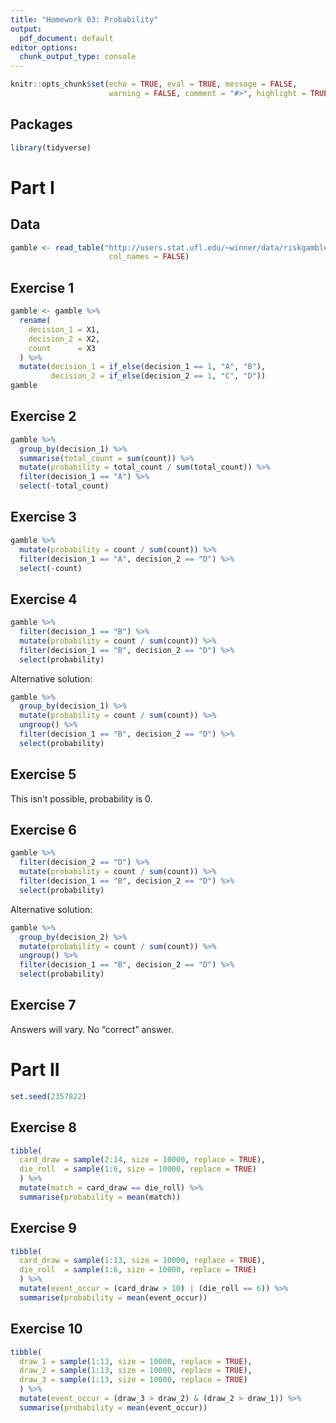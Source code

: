 ```yaml
---
title: "Homework 03: Probability"
output:
  pdf_document: default
editor_options: 
  chunk_output_type: console
---
```


```r
knitr::opts_chunk$set(echo = TRUE, eval = TRUE, message = FALSE, 
                      warning = FALSE, comment = "#>", highlight = TRUE)
```

## Packages

```r
library(tidyverse)
```

# Part I

## Data

```r
gamble <- read_table("http://users.stat.ufl.edu/~winner/data/riskgamble.dat",
                      col_names = FALSE)
```

## Exercise 1 

```r
gamble <- gamble %>% 
  rename(
    decision_1 = X1,
    decision_2 = X2,
    count      = X3
  ) %>% 
  mutate(decision_1 = if_else(decision_1 == 1, "A", "B"),
         decision_2 = if_else(decision_2 == 1, "C", "D"))
gamble
```

## Exercise 2 
   
```r
gamble %>% 
  group_by(decision_1) %>% 
  summarise(total_count = sum(count)) %>% 
  mutate(probability = total_count / sum(total_count)) %>% 
  filter(decision_1 == "A") %>% 
  select(-total_count)
```
   
## Exercise 3 

```r
gamble %>% 
  mutate(probability = count / sum(count)) %>% 
  filter(decision_1 == "A", decision_2 == "D") %>% 
  select(-count)
```

## Exercise 4 
   
```r
gamble %>% 
  filter(decision_1 == "B") %>% 
  mutate(probability = count / sum(count)) %>% 
  filter(decision_1 == "B", decision_2 == "D") %>% 
  select(probability)
```

Alternative solution:

```r
gamble %>% 
  group_by(decision_1) %>% 
  mutate(probability = count / sum(count)) %>% 
  ungroup() %>% 
  filter(decision_1 == "B", decision_2 == "D") %>%
  select(probability)
```
   
## Exercise 5 

This isn't possible, probability is 0. 
   
## Exercise 6 
   
```r
gamble %>% 
  filter(decision_2 == "D") %>% 
  mutate(probability = count / sum(count)) %>% 
  filter(decision_1 == "B", decision_2 == "D") %>% 
  select(probability)
```

Alternative solution:

```r
gamble %>% 
  group_by(decision_2) %>% 
  mutate(probability = count / sum(count)) %>% 
  ungroup() %>% 
  filter(decision_1 == "B", decision_2 == "D") %>% 
  select(probability)
```
   
## Exercise 7 
   
Answers will vary. No "correct" answer.
   
# Part II

```r
set.seed(2357822)
```

## Exercise 8 
   
```r
tibble(
  card_draw = sample(2:14, size = 10000, replace = TRUE),
  die_roll  = sample(1:6, size = 10000, replace = TRUE)
  ) %>% 
  mutate(match = card_draw == die_roll) %>% 
  summarise(probability = mean(match))
```
   
## Exercise 9 
   
```r
tibble(
  card_draw = sample(1:13, size = 10000, replace = TRUE),
  die_roll  = sample(1:6, size = 10000, replace = TRUE)
  ) %>% 
  mutate(event_occur = (card_draw > 10) | (die_roll == 6)) %>% 
  summarise(probability = mean(event_occur))
```

## Exercise 10 
    
```r
tibble(
  draw_1 = sample(1:13, size = 10000, replace = TRUE),
  draw_2 = sample(1:13, size = 10000, replace = TRUE),
  draw_3 = sample(1:13, size = 10000, replace = TRUE)
  ) %>% 
  mutate(event_occur = (draw_3 > draw_2) & (draw_2 > draw_1)) %>% 
  summarise(probability = mean(event_occur))
```
